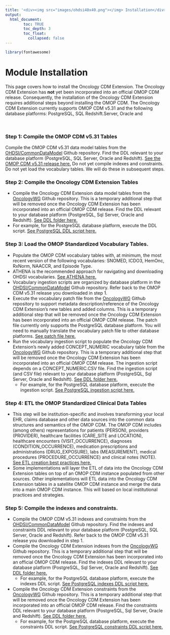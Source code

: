 ```yaml
---
title: '<div><img src="images/ohdsi40x40.png"></img> Installation</div>'
output: 
  html_document:
        toc: TRUE
        toc_depth: 3
        toc_float:
          collapsed: false
---
```


```r
library(fontawesome)
```

# **Module Installation**

This page covers how to install the Oncology CDM Extension.  The Oncology CDM Extension has **not** yet been incorporated into an official OMOP CDM release.  Consequently, the installation of the Oncology CDM Extension requires additional steps beyond installing the OMOP CDM.  The Oncology CDM Extension currently supports OMOP CDM v5.31 and the following database platforms: PostgreSQL, SQL Redshift.Server, Oracle and 


<br>

### Step 1: Compile the OMOP CDM v5.31 Tables  
Compile the OMOP CDM v5.31 data model tables from the [OHDSI/CommonDataModel](https://github.com/OHDSI/CommonDataModel) Github repository.  Find the DDL relevant to your database platform (PostgreSQL, SQL Server, Oracle and Redshift).  [See the OMOP CDM v5.31 release here.](https://github.com/OHDSI/CommonDataModel/releases/tag/v5.3.1)  Do not yet compile indexes and constraints.  Do not yet load the vocabulary tables.  We will do these in subsequent steps.

### Step 2: Compile the Oncology CDM Extension Tables  
* Compile the Oncology CDM Extension data model tables from the [OncologyWG](https://github.com/OHDSI/OncologyWG) Github repository.  This is a temporary additional step that will be removed once the Oncology CDM Extension has been incorporated into an official OMOP CDM release.  Find the DDL relevant to your database platform (PostgreSQL, Sql Server, Oracle and Redshift).  [See DDL folder here.](https://github.com/OHDSI/OncologyWG/tree/master/ddl)
* For example, for the PostgreSQL database platform, execute the DDL script. [See PostgreSQL DDL script here.](https://github.com/OHDSI/OncologyWG/blob/master/ddl/PostgreSQL/OMOP%20CDM%20postgresql%20ddl%20Oncology%20Module.txt)

### Step 3: Load the OMOP Standardized Vocabulary Tables.
* Populate the OMOP CDM vocabulary tables with, at minimum, the most recent version of the following vocabularies: SNOMED, ICDO3, HemOnc, RxNorm, NAACCR, and Episode Type.
* ATHENA is the recommended approach for navigating and downloading OHDSI vocabularies. [See ATHENA here.](http://athena.ohdsi.org/) 
* Vocabulary ingestion scripts are organized by database platform in the [OHDSI/CommonDataModel](https://github.com/OHDSI/CommonDataModel) Github repository.  Refer back to the OMOP CDM v5.31 release you downloaded in step 1.
* Execute the vocabulary patch file from the [OncologyWG](https://github.com/OHDSI/OncologyWG) Github repository to support metadata description/reference of the Oncology CDM Extension's new tables and added columns.  This is a temporary additional step that will be removed once the Oncology CDM Extension has been incorporated into an official OMOP CDM release.  The patch file currently only supports the PostgreSQL database platform.  You will need to manually translate the vocabulary patch file to other database platforms.  [See patch file here.](https://github.com/OHDSI/OncologyWG/blob/master/ddl/PostgreSQL/CDM_patch.sql)
* Run the vocabulary ingestion script to populate the Oncology CDM Extension's newly added CONCEPT_NUMERIC vocabulary table from the [OncologyWG](https://github.com/OHDSI/OncologyWG) Github repository.  This is a temporary additional step that will be removed once the Oncology CDM Extension has been incorporated into an official OMOP CDM release.  The ingestion script depends on a CONCEPT_NUMERIC.CSV file.   Find the ingestion script (and CSV file) relevant to your database platform (PostgreSQL, Sql Server, Oracle and Redshift).  [See DDL folder here.](https://github.com/OHDSI/OncologyWG/tree/master/ddl)
  * For example, for the PostgreSQL database platform, execute the ingestion script. [See PostgreSQL ingestion script here.](https://github.com/OHDSI/OncologyWG/blob/master/ddl/PostgreSQL/VocabImport/OMOP%20CDM%20vocabulary%20load%20-%20PostgreSQL.sql)
 
### Step 4: ETL the OMOP Standardized Clinical Data Tables
* This step will be institution-specific and involves transforming your local EHR, claims database and other data sources into the common data structures and semantics of the OMOP CDM.  The OMOP CDM includes (among others) representations for patients (PERSON), providers (PROVIDER), healthcare facilities (CARE_SITE and LOCATION), healthcare encounters (VISIT_OCCURRENCE), diagnoses (CONDITION_OCCURRENCE), medication prescriptions and administrations (DRUG_EXPOSURE), labs (MEASUREMENT), medical procedures (PROCEDURE_OCCURRENCE) and clinical notes (NOTE). [See ETL creation best practices here.](https://www.ohdsi.org/web/wiki/doku.php?id=documentation:etl_best_practices)
* Some implementations will layer the ETL of data into the Oncology CDM Extension tables on top of an OMOP CDM instance populated from other sources.  Other implementations will ETL data into the Oncology CDM Extension tables in a satellite OMOP CDM instance and merge the data into a main OMOP CDM instance.  This will based on local institutional practices and strategies.

### Step 5: Compile the indexes and constraints.
* Compile the OMOP CDM v5.31 indexes and constraints from the [OHDSI/CommonDataModel](https://github.com/OHDxSI/CommonDataModel) Github repository.  Find the indexes and constraints DDL relevant to your database platform (PostgreSQL, SQL Server, Oracle and Redshift).  Refer back to the OMOP CDM v5.31 release you downloaded in step 1.
* Compile the Oncology CDM Extension indexes from the [OncologyWG](https://github.com/OHDSI/OncologyWG) Github repository.  This is a temporary additional step that will be removed once the Oncology CDM Extension has been incorporated into an official OMOP CDM release.  Find the indexes DDL relevant to your database platform (PostgreSQL, Sql Server, Oracle and Redshift).  [See DDL folder here.](https://github.com/OHDSI/OncologyWG/tree/master/ddl)
  * For example, for the PostgreSQL database platform, execute the indexes DDL script. [See PostgreSQL indexes DDL script here.](https://github.com/OHDSI/OncologyWG/blob/master/ddl/PostgreSQL/OMOP%20CDM%20postgresql%20pk%20indexes%20Oncology%20Module.txt)
* Compile the Oncology CDM Extension constraints from the [OncologyWG](https://github.com/OHDSI/OncologyWG) Github repository.  This is a temporary additional step that will be removed once the Oncology CDM Extension has been incorporated into an official OMOP CDM release.  Find the constraints DDL relevant to your database platform (PostgreSQL, Sql Server, Oracle and Redshift).  [See DDL folder here.](https://github.com/OHDSI/OncologyWG/tree/master/ddl)
  * For example, for the PostgreSQL database platform, execute the constraints DDL script. [See PostgreSQL constraints DDL script here.](https://github.com/OHDSI/OncologyWG/blob/master/ddl/PostgreSQL/OMOP%20CDM%20postgresql%20constraints%20Oncology%20Module.txt)
  
  